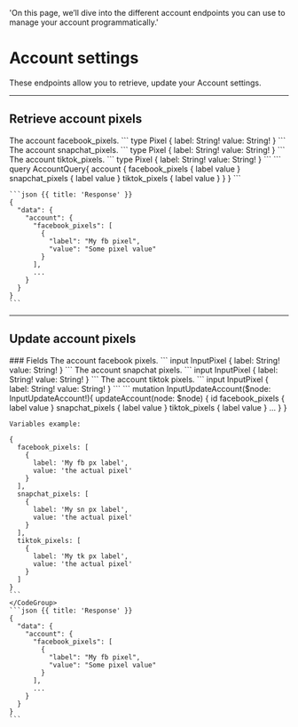  'On this page, we’ll dive into the different account endpoints you can use to manage your account programmatically.'

# Account settings

These endpoints allow you to retrieve, update your Account settings.

---

## Retrieve account pixels

<Row>
  <Col>
    <Properties>
      <Property name="facebook_pixels" type="[Pixel!]!">
				The account facebook_pixels.
				```
				type Pixel {
					label: String!
					value: String!
				}
				```
			</Property>
			<Property name="snapchat_pixels" type="[Pixel!]!">
				The account snapchat_pixels.
				```
				type Pixel {
					label: String!
					value: String!
				}
				```
			</Property>
			<Property name="tiktok_pixels" type="[Pixel!]!">
				The account tiktok_pixels.
				```
				type Pixel {
					label: String!
					value: String!
				}
				```
			</Property>
    </Properties> 
  </Col>
  <Col sticky>
    <CodeGroup title="Request" tag="POST" label="https://services.lightfunnels.com/api/v2">
    ```
    query AccountQuery{
      account {
        facebook_pixels {
          label
          value
        }
        snapchat_pixels {
          label
          value
        }
        tiktok_pixels {
          label
          value
        }
      }
    }
    ```
    </CodeGroup>

    ```json {{ title: 'Response' }}
    {
      "data": {
        "account": {
          "facebook_pixels": [
            {
              "label": "My fb pixel",
              "value": "Some pixel value"
            }
          ],
          ...
        }
      }
    }
    ```
  </Col>
</Row>

---

## Update account pixels

<Row>
  <Col>
		### Fields
		<Properties> 
			<Property name="facebook_pixels" type="[InputPixel]">
				The account facebook pixels.
        ```
        input InputPixel {
          label: String!
          value: String!
        }
        ```
			</Property>
			<Property name="snapchat_pixels" type="[InputPixel]">
				The account snapchat pixels.
        ```
        input InputPixel {
          label: String!
          value: String!
        }
        ```
			</Property>
			<Property name="tiktok_pixels" type="[InputPixel]">
				The account tiktok pixels.
        ```
        input InputPixel {
          label: String!
          value: String!
        }
        ```
			</Property>
    </Properties>
  </Col>
  <Col sticky>
    <CodeGroup title="Request" tag="POST" label="https://services.lightfunnels.com/api/v2">
    ```
    mutation InputUpdateAccount($node: InputUpdateAccount!){
      updateAccount(node: $node) {
        id
        facebook_pixels {
          label
          value
        }
        snapchat_pixels {
          label
          value
        }
        tiktok_pixels {
          label
          value
        }
        ...
      }
    }

    Variables example:

    {
      facebook_pixels: [
        {
          label: 'My fb px label',
          value: 'the actual pixel'
        }
      ],
      snapchat_pixels: [
        {
          label: 'My sn px label',
          value: 'the actual pixel'
        }
      ],
      tiktok_pixels: [
        {
          label: 'My tk px label',
          value: 'the actual pixel'
        }
      ]
    }
    ```
    </CodeGroup>
    ```json {{ title: 'Response' }}
    {
      "data": {
        "account": {
          "facebook_pixels": [
            {
              "label": "My fb pixel",
              "value": "Some pixel value"
            }
          ],
          ...
        }
      }
    }
    ```
  </Col>
</Row>